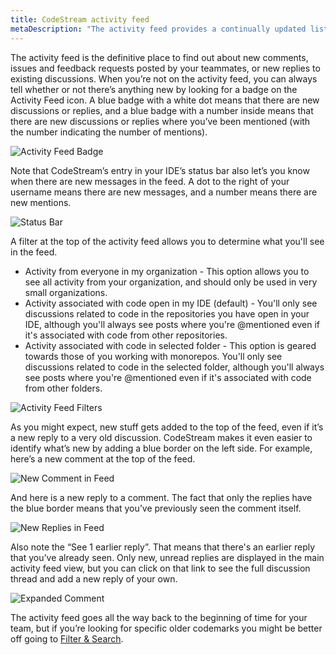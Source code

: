 ```yaml
---
title: CodeStream activity feed
metaDescription: "The activity feed provides a continually updated list of new comments, issues, and feedback requests."
---
```


The activity feed is the definitive place to find out about new comments, issues
and feedback requests posted by your teammates, or new replies to existing
discussions. When you’re not on the activity feed, you can always tell whether
or not there’s anything new by looking for a badge on the Activity Feed icon. A
blue badge with a white dot means that there are new discussions or replies, and
a blue badge with a number inside means that there are new discussions or
replies where you’ve been mentioned (with the number indicating the number of
mentions).

![Activity Feed Badge](/images/ActivityFeedWithBadge3.png)

Note that CodeStream’s entry in your IDE’s status bar also let’s you know when
there are new messages in the feed. A dot to the right of your username means
there are new messages, and a number means there are new mentions.

![Status Bar](/images/StatusBarWithMentions2.png)

A filter at the top of the activity feed allows you to determine what you'll see
in the feed.

* Activity from everyone in my organization - This option allows you to see all
  activity from your organization, and should only be used in very small
  organizations.
* Activity associated with code open in my IDE (default) - You'll only see
  discussions related to code in the repositories you have open in your IDE,
  although you'll always see posts where you're @mentioned even if it's
  associated with code from other repositories.
* Activity associated with code in selected folder - This option is geared
  towards those of you working with monorepos. You'll only see discussions
  related to code in the selected folder, although you'll always see posts
  where you're @mentioned even if it's associated with code from other
  folders.

![Activity Feed Filters](/images/ActivityFeedFilters.png)

As you might expect, new stuff gets added to the top of the feed, even if it’s a
new reply to a very old discussion. CodeStream makes it even easier to identify
what’s new by adding a blue border on the left side. For example, here’s a new
comment at the top of the feed.

![New Comment in Feed](/images/ActivityFeed-NewCodemark.png)

And here is a new reply to a comment. The fact that only the replies have the
blue border means that you’ve previously seen the comment itself.

![New Replies in Feed](/images/ActivityFeed-NewOldReplies.png)

Also note the “See 1 earlier reply”. That means that there's an earlier reply
that you’ve already seen. Only new, unread replies are displayed in the main
activity feed view, but you can click on that link to see the full discussion
thread and add a new reply of your own.

![Expanded Comment](/images/CodemarkViewWithReplies1.png)

The activity feed goes all the way back to the beginning of time for your team,
but if you’re looking for specific older codemarks you might be better off going
to [Filter & Search](/docs/codestream/codestream-ui-overview/filter-search).

